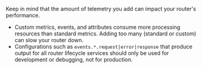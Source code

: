 Keep in mind that the amount of telemetry you add can impact your router's performance.

- Custom metrics, events, and attributes consume more processing resources than standard metrics. Adding too many (standard or custom) can slow your router down.
- Configurations such as `events.*.request|error|response` that produce output for all router lifecycle services should only be used for development or debugging, not for production.
